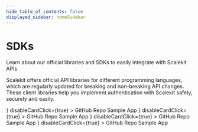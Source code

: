 ```yaml
---
hide_table_of_contents: false
displayed_sidebar: homeSidebar
---
```


# SDKs

<Subtitle>
  Learn about our official libraries and SDKs to easily integrate with Scalekit
  APIs
</Subtitle>


Scalekit offers official API libraries for different programming languages, which are regularly updated for breaking and non-breaking API changes. These client libraries help you implement authentication with Scalekit safely, securely and easily.

<CardList size="medium">
  <Card
    href="https://github.com/scalekit-inc/scalekit-sdk-node"
    title="Node JS"
    icon={<FaNodeJs />}
    disableCardClick={true}
  >
    <Link href="https://github.com/scalekit-inc/scalekit-sdk-node">
      <FaGithub /> GitHub Repo
    </Link>
    <Link href="https://github.com/scalekit-inc/scalekit-express-example">
      <FaCode /> Sample App
    </Link>
  </Card>
  <Card
    href="https://github.com/scalekit-inc/scalekit-sdk-go"
    title="Golang"
    icon={<FaGolang />}
    disableCardClick={true}
  >
    <Link href="https://github.com/scalekit-inc/scalekit-sdk-go">
      <FaGithub /> GitHub Repo
    </Link>
    <Link href="https://github.com/scalekit-inc/scalekit-go-example">
      <FaCode /> Sample App
    </Link>
  </Card>
  <Card
    href="https://github.com/scalekit-inc/scalekit-sdk-python"
    title="Python"
    icon={<FaPython />}
    disableCardClick={true}
  >
    <Link href="https://github.com/scalekit-inc/scalekit-sdk-python">
      <FaGithub /> GitHub Repo
    </Link>
    <Link href="https://github.com/scalekit-inc/scalekit-fastapi-example">
      <FaCode /> Sample App
    </Link>
  </Card>
  <Card
    href="https://github.com/scalekit-inc/scalekit-sdk-java"
    title="Java"
    icon={<FaJava />}
    disableCardClick={true}
  >
    <Link href="https://github.com/scalekit-inc/scalekit-sdk-java">
      <FaGithub /> GitHub Repo
    </Link>
    <Link href="https://github.com/scalekit-inc/scalekit-sdk-java">
      <FaCode /> Sample App
    </Link>
  </Card>
</CardList>